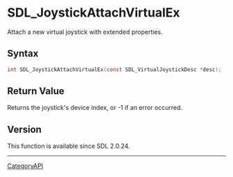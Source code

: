 = SDL_JoystickAttachVirtualEx =

Attach a new virtual joystick with extended properties.

== Syntax ==

<syntaxhighlight lang='c'>
int SDL_JoystickAttachVirtualEx(const SDL_VirtualJoystickDesc *desc);
</syntaxhighlight>

== Return Value ==

Returns the joystick's device index, or -1 if an error occurred.

== Version ==

This function is available since SDL 2.0.24.

----
[[CategoryAPI]]


